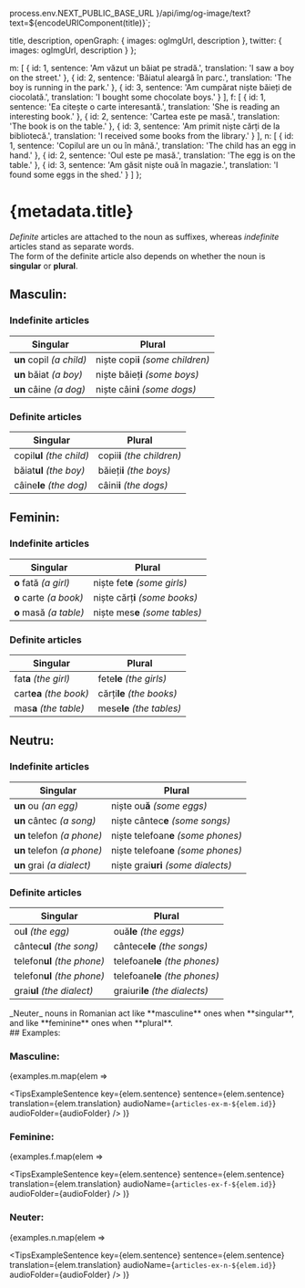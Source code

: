 
  process.env.NEXT_PUBLIC_BASE_URL
}/api/img/og-image/text?text=${encodeURIComponent(title)}`;

  title,
  description,
  openGraph: {
    images: ogImgUrl,
    description
  },
  twitter: {
    images: ogImgUrl,
    description
  }
};

  m: [
    {
      id: 1,
      sentence: 'Am văzut un băiat pe stradă.',
      translation: 'I saw a boy on the street.'
    },
    {
      id: 2,
      sentence: 'Băiatul aleargă în parc.',
      translation: 'The boy is running in the park.'
    },
    {
      id: 3,
      sentence: 'Am cumpărat niște băieți de ciocolată.',
      translation: 'I bought some chocolate boys.'
    }
  ],
  f: [
    {
      id: 1,
      sentence: 'Ea citește o carte interesantă.',
      translation: 'She is reading an interesting book.'
    },
    {
      id: 2,
      sentence: 'Cartea este pe masă.',
      translation: 'The book is on the table.'
    },
    {
      id: 3,
      sentence: 'Am primit niște cărți de la bibliotecă.',
      translation: 'I received some books from the library.'
    }
  ],
  n: [
    {
      id: 1,
      sentence: 'Copilul are un ou în mână.',
      translation: 'The child has an egg in hand.'
    },
    {
      id: 2,
      sentence: 'Oul este pe masă.',
      translation: 'The egg is on the table.'
    },
    {
      id: 3,
      sentence: 'Am găsit niște ouă în magazie.',
      translation: 'I found some eggs in the shed.'
    }
  ]
};

# {metadata.title}

_Definite_ articles are attached to the noun as suffixes, whereas _indefinite_
articles stand as separate words.  
The form of the definite article also depends on whether the noun is
**singular** or **plural**.

## Masculin:

### Indefinite articles

| Singular                 | Plural                            |
| ------------------------ | --------------------------------- |
| **un** copil _(a child)_ | niște copi**i** _(some children)_ |
| **un** băiat _(a boy)_   | niște băieț**i** _(some boys)_    |
| **un** câine _(a dog)_   | niște câin**i** _(some dogs)_     |

### Definite articles

| Singular                  | Plural                      |
| ------------------------- | --------------------------- |
| copil**ul** _(the child)_ | copii**i** _(the children)_ |
| băiat**ul** _(the boy)_   | băieți**i** _(the boys)_    |
| câine**le** _(the dog)_   | câini**i** _(the dogs)_     |

## Feminin:

### Indefinite articles

| Singular               | Plural                         |
| ---------------------- | ------------------------------ |
| **o** fată _(a girl)_  | niște fet**e** _(some girls)_  |
| **o** carte _(a book)_ | niște cărț**i** _(some books)_ |
| **o** masă _(a table)_ | niște mes**e** _(some tables)_ |

### Definite articles

| Singular                | Plural                    |
| ----------------------- | ------------------------- |
| fat**a** _(the girl)_   | fete**le** _(the girls)_  |
| cart**ea** _(the book)_ | cărți**le** _(the books)_ |
| mas**a** _(the table)_  | mese**le** _(the tables)_ |

## Neutru:

### Indefinite articles

| Singular                   | Plural                              |
| -------------------------- | ----------------------------------- |
| **un** ou _(an egg)_       | niște ou**ă** _(some eggs)_         |
| **un** cântec _(a song)_   | niște cântec**e** _(some songs)_    |
| **un** telefon _(a phone)_ | niște telefoan**e** _(some phones)_ |
| **un** telefon _(a phone)_ | niște telefoan**e** _(some phones)_ |
| **un** grai _(a dialect)_  | niște grai**uri** _(some dialects)_ |

### Definite articles

| Singular                    | Plural                         |
| --------------------------- | ------------------------------ |
| ou**l** _(the egg)_         | ouă**le** _(the eggs)_         |
| cântec**ul** _(the song)_   | cântece**le** _(the songs)_    |
| telefon**ul** _(the phone)_ | telefoane**le** _(the phones)_ |
| telefon**ul** _(the phone)_ | telefoane**le** _(the phones)_ |
| grai**ul** _(the dialect)_  | graiuri**le** _(the dialects)_ |

<Attention heading="Note:">
  _Neuter_ nouns in Romanian act like **masculine** ones when **singular**, and
  like **feminine** ones when **plural**.
</Attention>

<section>
## Examples:

### Masculine:

{examples.m.map(elem =>

<TipsExampleSentence
  key={elem.sentence}
  sentence={elem.sentence}
  translation={elem.translation}
  audioName={`articles-ex-m-${elem.id}`}
  audioFolder={audioFolder}
/> )}

### Feminine:

{examples.f.map(elem =>

<TipsExampleSentence
  key={elem.sentence}
  sentence={elem.sentence}
  translation={elem.translation}
  audioName={`articles-ex-f-${elem.id}`}
  audioFolder={audioFolder}
/> )}

### Neuter:

{examples.n.map(elem =>

  <TipsExampleSentence
    key={elem.sentence}
    sentence={elem.sentence}
    translation={elem.translation}
    audioName={`articles-ex-n-${elem.id}`}
    audioFolder={audioFolder}
  /> )}
</section>
